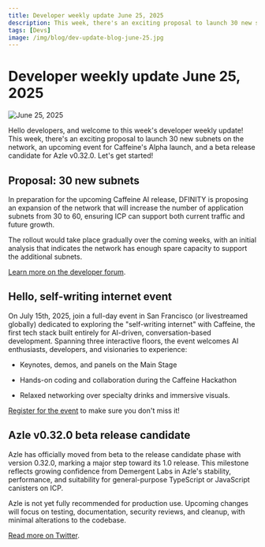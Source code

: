 ```yaml
---
title: Developer weekly update June 25, 2025
description: This week, there's an exciting proposal to launch 30 new subnets on the network, an upcoming event for Caffeine's Alpha launch, and a beta release candidate for Azle v0.32.0.
tags: [Devs]
image: /img/blog/dev-update-blog-june-25.jpg
---
```


# Developer weekly update June 25, 2025

![June 25, 2025](../../static/img/blog/dev-update-blog-june-25.jpg)

Hello developers, and welcome to this week's developer weekly update! This week, there's an exciting proposal to launch 30 new subnets on the network, an upcoming event for Caffeine's Alpha launch, and a beta release candidate for Azle v0.32.0. Let's get started!

## Proposal: 30 new subnets

In preparation for the upcoming Caffeine AI release, DFINITY is proposing an expansion of the network that will increase the number of application subnets from 30 to 60, ensuring ICP can support both current traffic and future growth.

The rollout would take place gradually over the coming weeks, with an initial analysis that indicates the network has enough spare capacity to support the additional subnets.

[Learn more on the developer forum](https://forum.dfinity.org/t/adjusting-target-topology-for-caffeine-scaling-60-application-subnets-and-a-us-subnet/51540).

## Hello, self-writing internet event

On July 15th, 2025, join a full-day event in San Francisco (or livestreamed globally) dedicated to exploring the "self-writing internet" with Caffeine, the first tech stack built entirely for AI-driven, conversation-based development. Spanning three interactive floors, the event welcomes AI enthusiasts, developers, and visionaries to experience:

- Keynotes, demos, and panels on the Main Stage

- Hands-on coding and collaboration during the Caffeine Hackathon

- Relaxed networking over specialty drinks and immersive visuals.

[Register for the event](https://lu.ma/hello-swi) to make sure you don't miss it!

## Azle v0.32.0 beta release candidate

Azle has officially moved from beta to the release candidate phase with version 0.32.0, marking a major step toward its 1.0 release. This milestone reflects growing confidence from Demergent Labs in Azle's stability, performance, and suitability for general-purpose TypeScript or JavaScript canisters on ICP.

Azle is not yet fully recommended for production use. Upcoming changes will focus on testing, documentation, security reviews, and cleanup, with minimal alterations to the codebase.

[Read more on Twitter](https://x.com/lastmjs/status/1937865438836519246).

